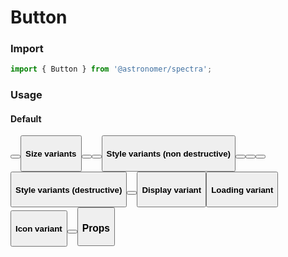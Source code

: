 

<Meta title="Components|Button" component={Button} />

# Button

### Import
```js
import { Button } from '@astronomer/spectra';
```

### Usage

#### Default
<Preview>
  <Story name="Default">
    <Button label="Normal button" />
  </Story>
  <Story name="As Anchor Link">
    <Button as="a" href="https://astronomer.io" label="astronomer.io" />
  </Story>
</Preview>

#### Size variants
<Preview>
  <Story name="Small">
    <Button label="Small" buttonSize="small" />
  </Story>
  <Story name="Medium">
    <Button label="Medium" />
  </Story>
  <Story name="Large">
    <Button label="Large" buttonSize="large" />
  </Story>
</Preview>

#### Style variants (non destructive)
<Preview>
  <Story name="Primary">
    <Button label="Primary" buttonStyle="primary" />
  </Story>
  <Story name="Primary Alt">
    <Button label="Primary Alt" buttonStyle="primaryAlt" />
  </Story>
  <Story name="Secondary">
    <Button label="Secondary" buttonStyle="secondary" />
  </Story>
  <Story name="Disabled">
    <Button label="Disabled" isDisabled />
  </Story>
</Preview>

#### Style variants (destructive)
<Preview>
  <Story name="Primary Destructive">
    <Button label="Primary Destructive" buttonStyle="primaryDestructive" />
  </Story>
  <Story name="Secondary Destructive">
    <Button label="Secondary Destructive" buttonStyle="secondaryDestructive" />
  </Story>
</Preview>

#### Display variant
<Preview>
  <Story name="Block">
    <Button label="Container spanning" displayBlock />
  </Story>
</Preview>

#### Loading variant
<Preview>
  <Story name="Loading">
    <Button label="In Flight" inFlight />
  </Story>
</Preview>

#### Icon variant
<Preview>
  <Story name="Icon Left">
    <Button label="Left Icon" iconLeft={FiInfo} />
  </Story>
  <Story name="Icon Right">
    <Button label="Right Icon" iconRight={FiInfo} />
  </Story>
</Preview>

### Props
<Props of={Button} />
